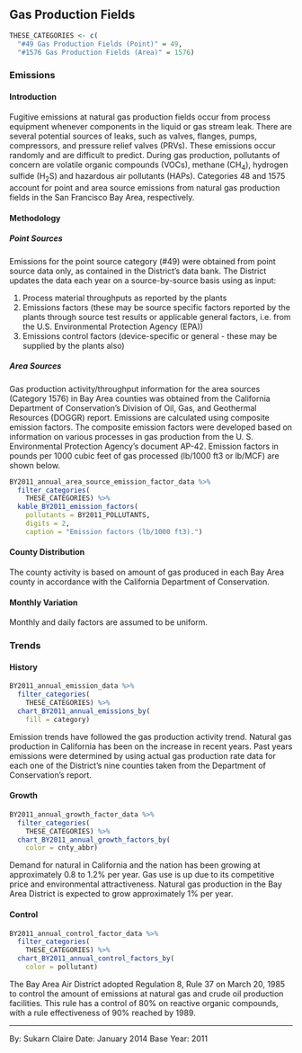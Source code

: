 ## Gas Production Fields {#indcom-extract-gas}

```r
THESE_CATEGORIES <- c(
  "#49 Gas Production Fields (Point)" = 49,
  "#1576 Gas Production Fields (Area)" = 1576)
```

### Emissions

#### Introduction {-}

Fugitive emissions at natural gas production fields occur from process equipment whenever components in the liquid or gas stream leak. There are several potential sources of leaks, such as valves, flanges, pumps, compressors, and pressure relief valves (PRVs). These emissions occur randomly and are difficult to predict. During gas production, pollutants of concern are volatile organic compounds (VOCs), methane (CH~4~), hydrogen sulfide (H~2~S) and hazardous air pollutants (HAPs). Categories 48 and 1575 account for point and area source emissions from natural gas production fields in the San Francisco Bay Area, respectively.

#### Methodology {-}

##### Point Sources {-}

Emissions for the point source category (#49) were obtained from point source data only, as contained in the District's data bank. The District updates the data each year on a source-by-source basis using as input:

1. Process material throughputs as reported by the plants
2. Emissions factors (these may be source specific factors reported by the plants through source test results or applicable general factors, i.e. from the U.S. Environmental Protection Agency (EPA))
3. Emissions control factors (device-specific or general - these may be supplied by the plants also)

##### Area Sources {- #indcom-extract-gas-methodology-area}

Gas production activity/throughput information for the area sources (Category 1576) in Bay Area counties was obtained from the California Department of Conservation’s Division of Oil, Gas, and Geothermal Resources (DOGGR) report. Emissions are calculated using composite emission factors. The composite emission factors were developed based on information on various processes in gas production from the U. S. Environmental Protection Agency’s document AP-42. Emission factors in pounds per 1000 cubic feet of gas processed (lb/1000 ft3 or lb/MCF) are shown below.

```r
BY2011_annual_area_source_emission_factor_data %>%
  filter_categories(
    THESE_CATEGORIES) %>%
  kable_BY2011_emission_factors(
    pollutants = BY2011_POLLUTANTS,
    digits = 2,
    caption = "Emission factors (lb/1000 ft3).")
```

#### County Distribution {-}

The county activity is based on amount of gas produced in each Bay Area county in accordance with the California Department of Conservation.

#### Monthly Variation {-}

Monthly and daily factors are assumed to be uniform.

### Trends

#### History {-}

```r
BY2011_annual_emission_data %>%
  filter_categories(
    THESE_CATEGORIES) %>%
  chart_BY2011_annual_emissions_by(
    fill = category) 
```

Emission trends have followed the gas production activity trend. Natural gas production in California has been on the increase in recent years. Past years emissions were determined by using actual gas production rate data for each one of the District’s nine counties taken from the Department of Conservation’s report.

#### Growth {-}

```r
BY2011_annual_growth_factor_data %>%
  filter_categories(
    THESE_CATEGORIES) %>%
  chart_BY2011_annual_growth_factors_by(
    color = cnty_abbr) 
```

Demand for natural in California and the nation has been growing at approximately 0.8 to 1.2% per year. Gas use is up due to its competitive price and environmental attractiveness. Natural gas production in the Bay Area District is expected to grow approximately 1% per year.

#### Control {-}

```r
BY2011_annual_control_factor_data %>%
  filter_categories(
    THESE_CATEGORIES) %>%
  chart_BY2011_annual_control_factors_by(
    color = pollutant)
```

The Bay Area Air District adopted Regulation 8, Rule 37 on March 20, 1985 to control the amount of emissions at natural gas and crude oil production facilities. This rule has a control of 80% on reactive organic compounds, with a rule effectiveness of 90% reached by 1989.

***

By: Sukarn Claire 
Date: January 2014 
Base Year: 2011
